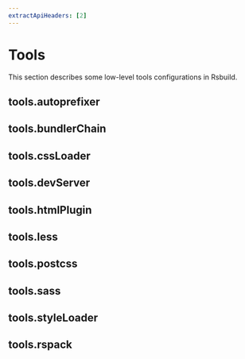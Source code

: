 ```yaml
---
extractApiHeaders: [2]
---
```


# Tools

This section describes some low-level tools configurations in Rsbuild.

## tools.autoprefixer


<Autoprefixer />

## tools.bundlerChain


<BundlerChain />

## tools.cssLoader


<CssLoader />

## tools.devServer


<DevServer />

## tools.htmlPlugin


<HtmlPlugin />

## tools.less


<Less />

## tools.postcss


<Postcss />

## tools.sass


<Sass />

## tools.styleLoader


<StyleLoader />

## tools.rspack


<Rspack />
